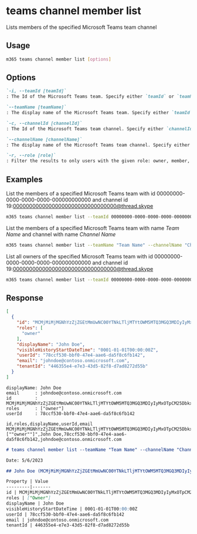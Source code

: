
# teams channel member list

Lists members of the specified Microsoft Teams team channel

## Usage

```sh
m365 teams channel member list [options]
```

## Options

```md defintion-list
`-i, --teamId [teamId]`
: The Id of the Microsoft Teams team. Specify either `teamId` or `teamName` but not both

`--teamName [teamName]`
: The display name of the Microsoft Teams team. Specify either `teamId` or `teamName` but not both

`-c, --channelId [channelId]`
: The Id of the Microsoft Teams team channel. Specify either `channelId` or `channelName` but not both

`--channelName [channelName]`
: The display name of the Microsoft Teams team channel. Specify either `channelId` or `channelName` but not both

`-r, --role [role]`
: Filter the results to only users with the given role: owner, member, guest
```

<Global />

## Examples
  
List the members of a specified Microsoft Teams team with id 00000000-0000-0000-0000-000000000000 and channel id 19:00000000000000000000000000000000@thread.skype

```sh
m365 teams channel member list --teamId 00000000-0000-0000-0000-000000000000 --channelId 19:00000000000000000000000000000000@thread.skype
```

List the members of a specified Microsoft Teams team with name _Team Name_ and channel with name _Channel Name_

```sh
m365 teams channel member list --teamName "Team Name" --channelName "Channel Name"
```

List all owners of the specified Microsoft Teams team with id 00000000-0000-0000-0000-000000000000 and channel id 19:00000000000000000000000000000000@thread.skype

```sh
m365 teams channel member list --teamId 00000000-0000-0000-0000-000000000000 --channelId 19:00000000000000000000000000000000@thread.skype --role owner
```

## Response

<Tabs>
  <TabItem value="JSON">

  ```json
  [
    {
      "id": "MCMjMiMjMGNhYzZjZGEtMmUwNC00YTNkLTljMTYtOWM5MTQ3MGQ3MDIyIyMxOTpCM25DbkxLd3dDb0dERUFEeVVnUTVrSjVQa2VrdWp5am13eHA3dWhRZUFFMUB0aHJlYWQudGFjdjIjIzc4Y2NmNTMwLWJiZjAtNDdlNC1hYWU2LWRhNWY4YzZmYjE0Mg==",
      "roles": [
        "owner"
      ],
      "displayName": "John Doe",
      "visibleHistoryStartDateTime": "0001-01-01T00:00:00Z",
      "userId": "78ccf530-bbf0-47e4-aae6-da5f8c6fb142",
      "email": "johndoe@contoso.onmicrosoft.com",
      "tenantId": "446355e4-e7e3-43d5-82f8-d7ad8272d55b"
    }
  ]
  ```

  </TabItem>
  <TabItem value="Text">

  ```text
  displayName: John Doe
  email      : johndoe@contoso.onmicrosoft.com
  id         : MCMjMiMjMGNhYzZjZGEtMmUwNC00YTNkLTljMTYtOWM5MTQ3MGQ3MDIyIyMxOTpCM25DbkxLd3dDb0dERUFEeVVnUTVrSjVQa2VrdWp5am13eHA3dWhRZUFFMUB0aHJlYWQudGFjdjIjIzc4Y2NmNTMwLWJiZjAtNDdlNC1hYWU2LWRhNWY4YzZmYjE0Mg==
  roles      : ["owner"]
  userId     : 78ccf530-bbf0-47e4-aae6-da5f8c6fb142
  ```

  </TabItem>
  <TabItem value="CSV">

  ```csv
  id,roles,displayName,userId,email
  MCMjMiMjMGNhYzZjZGEtMmUwNC00YTNkLTljMTYtOWM5MTQ3MGQ3MDIyIyMxOTpCM25DbkxLd3dDb0dERUFEeVVnUTVrSjVQa2VrdWp5am13eHA3dWhRZUFFMUB0aHJlYWQudGFjdjIjIzc4Y2NmNTMwLWJiZjAtNDdlNC1hYWU2LWRhNWY4YzZmYjE0Mg==,"[""owner""]",John Doe,78ccf530-bbf0-47e4-aae6-da5f8c6fb142,johndoe@contoso.onmicrosoft.com
  ```

  </TabItem>
  <TabItem value="Markdown">

  ```md
  # teams channel member list --teamName "Team Name" --channelName "Channel Name"

  Date: 5/6/2023

  ## John Doe (MCMjMiMjMGNhYzZjZGEtMmUwNC00YTNkLTljMTYtOWM5MTQ3MGQ3MDIyIyMxOTpCM25DbkxLd3dDb0dERUFEeVVnUTVrSjVQa2VrdWp5am13eHA3dWhRZUFFMUB0aHJlYWQudGFjdjIjIzc4Y2NmNTMwLWJiZjAtNDdlNC1hYWU2LWRhNWY4YzZmYjE0Mg==)

  Property | Value
  ---------|-------
  id | MCMjMiMjMGNhYzZjZGEtMmUwNC00YTNkLTljMTYtOWM5MTQ3MGQ3MDIyIyMxOTpCM25DbkxLd3dDb0dERUFEeVVnUTVrSjVQa2VrdWp5am13eHA3dWhRZUFFMUB0aHJlYWQudGFjdjIjIzc4Y2NmNTMwLWJiZjAtNDdlNC1hYWU2LWRhNWY4YzZmYjE0Mg==
  roles | ["Owner"]
  displayName | John Doe
  visibleHistoryStartDateTime | 0001-01-01T00:00:00Z
  userId | 78ccf530-bbf0-47e4-aae6-da5f8c6fb142
  email | johndoe@contoso.onmicrosoft.com
  tenantId | 446355e4-e7e3-43d5-82f8-d7ad8272d55b
  ```

  </TabItem>
</Tabs>

